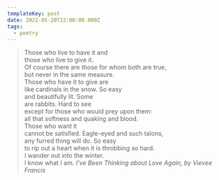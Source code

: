 ```yaml
---
templateKey: post
date: 2022-05-20T22:00:00.000Z
tags:
  - poetry
---
```

> Those who live to have it and<br/>
> those who live to give it.<br/>
> Of course there are those for whom both are true,<br/>
> but never in the same measure.<br/>
> Those who have it to give are<br/>
> like cardinals in the snow. So easy<br/>
> and beautifully lit. Some<br/>
> are rabbits. Hard to see<br/>
> except for those who would prey upon them:<br/>
> all that softness and quaking and blood.<br/>
> Those who want it<br/>
> cannot be satisfied. Eagle-eyed and such talons,<br/>
> any furred thing will do. So easy<br/>
> to rip out a heart when it is throbbing so hard.<br/>
> I wander out into the winter.<br/>
> I know what I am.
> <cite>I’ve Been Thinking about Love Again, by Vievee Francis</cite>
